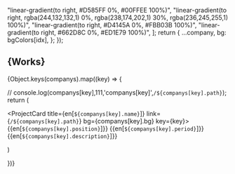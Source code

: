
  "linear-gradient(to right, #D585FF 0%, #00FFEE 100%)",
  "linear-gradient(to right, rgba(244,132,132,1) 0%, rgba(238,174,202,1) 30%, rgba(236,245,255,1) 100%)",
  "linear-gradient(to right, #D4145A 0%, #FBB03B 100%)",
  "linear-gradient(to right, #662D8C 0%, #ED1E79 100%)",
];
  return {
    ...company,
    bg: bgColors[idx],
  };
});

## {<Text>Works</Text>}

{Object.keys(companys).map((key) => {

// console.log(companys[key],111,'companys[key]',`/${companys[key].path}`);
return (

<ProjectCard
title={en[`${companys[key].name}`]}
link={`/${companys[key].path}`}
bg={companys[key].bg}
key={key}>
{<Paragraph>{en[`${companys[key].position}`]}</Paragraph>}
{<Paragraph pt={1}>{en[`${companys[key].period}`]}</Paragraph>}
{<Paragraph pt={3}>{en[`${companys[key].description}`]}</Paragraph>}

</ProjectCard>)

})}
